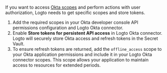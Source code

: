 If you want to access [Okta scopes](https://developer.okta.com/docs/guides/request-user-consent/main/#enable-consent-for-scopes) and perform actions with user authorization, Logto needs to get specific scopes and store tokens.

1. Add the required scopes in your Okta developer console API permissions configuration and Logto Okta connector.
2. Enable **Store tokens for persistent API access** in Logto Okta connector. Logto will securely store Okta access and refresh tokens in the Secret Vault.
3. To ensure refresh tokens are returned, add the `offline_access` scope to your Okta application permissions and include it in your Logto Okta connector scopes. This scope allows your application to maintain access to resources for extended periods.
